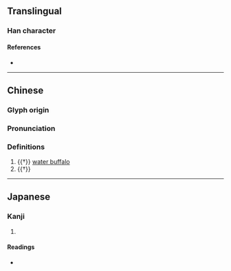 {{character info/new}}
==Translingual==

===Han character===
{{Han char|rn=93|rad=牛|as=04|sn=8|four=|canj=HQYHN|ids=⿰牜亢}}

====References====
* {{Han ref|kx=0699.030|dkj=19953|dj=1111.030|hdz=31806.020|uh=7268|ud=29288}}

----
==Chinese==
{{zh-forms}}

===Glyph origin===
{{Han etym}}

===Pronunciation===
{{zh-pron
|m=gāng
|mc=y
|oc=y
|cat=n
}}

===Definitions===
{{zh-hanzi}}

# {{†}} [[water buffalo]]
# {{†}} {{zh-alt-form|犅}}

----
==Japanese==

===Kanji===
{{ja-kanji|grade=|rs=牛04}}

# {{defn|lang=ja|sort=牛04}}

====Readings====
* {{ja-readings|on=[[こう]] (kō), [[ちん]] (chin)|kun=[[おうし]] (oushi)}}